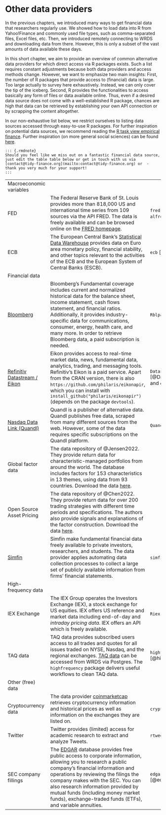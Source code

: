 # Other data providers

In the previous chapters, we introduced many ways to get financial data that researchers regularly use. We showed how to load data into R from Yahoo!Finance and commonly used file types, such as comma-separated files, Excel files, etc. Then, we introduced remotely connecting to WRDS and downloading data from there. However, this is only a subset of the vast amounts of data available these days. 

In this short chapter, we aim to provide an overview of common alternative data providers for which direct access via R packages exists. Such a list requires constant adjustments because both data providers and access methods change. 
However, we want to emphasize two main insights: First, the number of R packages that provide access to (financial) data is large. Too large actually to survey here exhaustively. Instead, we can only cover the tip of the iceberg. Second, R provides the functionalities to access basically any form of files or data available online. Thus, even if a desired data source does not come with a well-established R package, chances are high that data can be retrieved by establishing your own API connection or by scrapping the content altogether. 

In our non-exhaustive list below, we restrict ourselves to listing data sources accessed through easy-to-use R packages. For further inspiration on potential data sources, we recommend reading the [R task view empirical finance](https://cran.r-project.org/web/views/Finance.html). Further inspiration (on more general social sciences) can be found [here](https://cengel.github.io/gearup2016/SULdataAccess.html). 

```asis
::: {.rmdnote}
Should you feel like we miss out on a fantastic financial data source, just edit the table table below or get in touch with us via [contact@tidy-finance.org](mailto:contact@tidy-finance.org) or  - thank you very much for your support!
:::
```



|                              	|                                                                                                                                                                                                                                                                                                                                                                                                                                                                                                                               	|                    	|   	|
|------------------------------	|-------------------------------------------------------------------------------------------------------------------------------------------------------------------------------------------------------------------------------------------------------------------------------------------------------------------------------------------------------------------------------------------------------------------------------------------------------------------------------------------------------------------------------	|--------------------	|---	|
| Macroeconomic variables            	|                                                                                                                                                                                                                                                                                                                                                                                                                                                                                                                               	|                    	|   	|
| FED                          	| The Federal Reserve Bank of St. Louis provides more than 818,000 US and international time series from 109 sources via the API FRED. The data is freely available and can be browsed online on the [FRED homepage](https://fred.stlouisfed.org/).                                                                                                                                                                                                                                                                                                                                                                                                                                                                                          	| `fredr` [@fredr] and `alfred` [@alfred] 	|   	|
| ECB                          	| The European Central Bank's [Statistical Data Warehouse](https://sdw.ecb.europa.eu/) provides data on Euro area monetary policy, financial stability, and other topics relevant to the activities of the ECB and the European System of Central Banks (ESCB).                                                                                                                                                                                                                                                                                                                                                                                                                                                                              	| `ecb` [@ecb]               	|   	|
| Financial data  	|                                                                                                                                                                                                                                                                                                                                                                                                                                                                                                                               	|                    	|   	|
| [Bloomberg](https://www.bloomberg.com/)                    	| Bloomberg's Fundamental coverage includes current and normalized historical data for the balance sheet, income statement, cash flows statement, and financial ratios. Additionally, it provides industry-specific data for communications, consumer, energy, health care, and many more. In order to retrieve Bloomberg data, a paid subscription is needed.                                                                                                                                                                                                                                                       	| `Rblpapi` [@Rblpapi]           	|   	|
| [Refinitiv Datastream / Eikon](https://www.refinitiv.com/en/financial-data) 	| Eikon provides access to real-time market data, news, fundamental data, analytics, trading, and messaging tools. Refinitiv's Eikon is a paid service. Apart from the CRAN version, there is also `https://github.com/philaris/eikonapir`, which you can install with `install_github("philaris/eikonapir")` (depends on the package `devtools`).                                                                                                                                                                                                                                                                                                                                                                   	| `DatastreamDSWS2R` [@DatastreamDSWS2R] and `eikonapir`   	|   	|
| [Nasdaq Data Link (Quandl)](data.nasdaq.com/publishers/qdl)                       	| Quandl is a publisher of alternative data. Quandl publishes free data, scraped from many different sources from the web. However, some of the data requires specific subscriptions on the Quandl platform.  |  `Quandl` [@Quandl]	|   	|
| Global factor data           	| The data repository of @Jensen2022. They provide return data for characteristic-managed portfolios from around the world. The database includes factors for 153 characteristics in 13 themes, using data from 93 countries. Download the data [here](https://jkpfactors.com/).                                                                                        	|                    	|   	|
| Open Source Asset Pricing           	| The data repository of @Chen2022. They provide return data for over 200 trading strategies with different time periods and specifications. The authors also provide signals and explanations of the factor construction. Download the data [here](https://www.openassetpricing.com/data).                                                                                        	|                    	|   	|
| [Simfin](https://simfin.com/)                       	|  Simfin make fundamental financial data freely available to private investors, researchers, and students. The data provider applies automating data collection processes to collect a large set of publicly available information from firms' financial statements.                                                                                                                                                                                                                                                                                                         	|  `simfinapi` [@simfinapi]        	|   	|
| High-frequency data                             	|                                                                                                                                                                                                                                                                                                                                                                                                                                                                                                                               	|                    	|   	|
|  IEX Exchange                 	| The IEX Group operates the Investors Exchange (IEX), a stock exchange for US equities. IEX offers US reference and market data including end-of-day and *intraday pricing data*. IEX offers an API which is freely available. 	| `Riex` [@Riex]               	|   	|
|     TAQ data                     	| TAQ data provides subscribed users access to all trades and quotes for all issues traded on NYSE, Nasdaq, and the regional exchanges. [TAQ data](https://www.nyse.com/market-data/historical) can be accessed from WRDS via Postgres. The `highfrequency` package delivers useful workflows to clean TAQ data.                                                                                                                                                                                                                                    	| `highfrequency` [@highfrequency]     	|   	|
| Other (free) data  	|                                                                                                                                                                                                                                                                                                                                                                                                                                                                                                                               	|                    	|   	|
|                  Cryptocurrency data          	| The data provider [coinmarketcap](coinmarketcap.com) retrieves cryptocurrency information and historical prices as well as information on the exchanges they are listed on.                                                                                                                                                                                                                                                                                                                                                                                         	| `crypto2` [@crypto2]           	|   	|
|               Twitter                 	| Twitter provides (limited) access for academic research to extract and analyze Tweets.                                                                                                                                                                                                                                                                                                                                                                                                                                                                                                                               	| `rtweet` [@rtweet]            	|   	|
|               SEC company fillings                            	| The [EDGAR](https://www.sec.gov/edgar/about) database provides free public access to corporate information, allowing you to research a public company’s financial information and operations by reviewing the filings the company makes with the SEC.  You can also research information provided by mutual funds (including money market funds), exchange-traded funds (ETFs), and variable annuities.                                                                                                                                                                                                                                                                                                                                                                                                                               	| `edgarWebR` [@edgarWebR]         	|   	|
